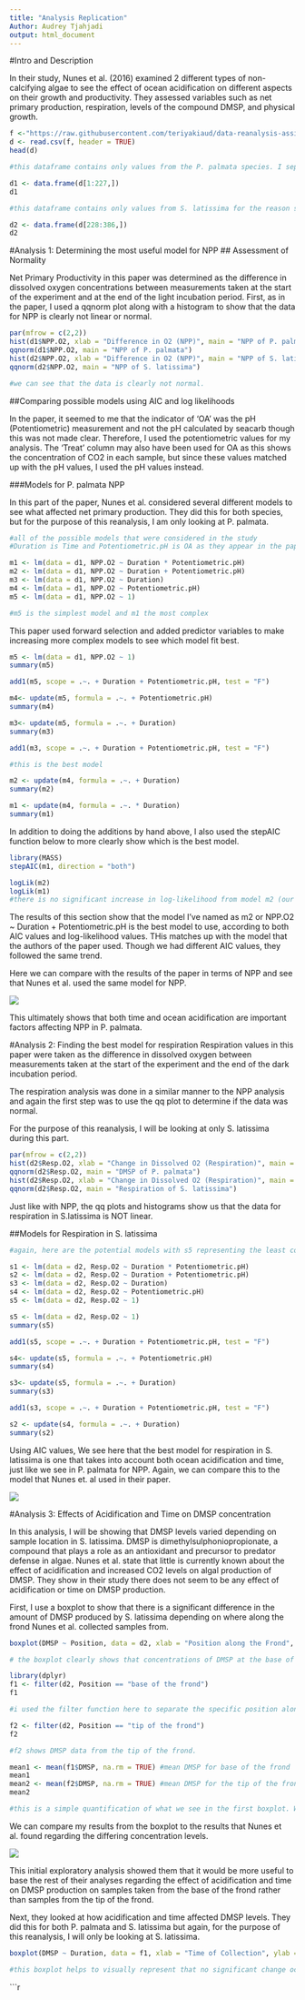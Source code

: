 ```yaml
---
title: "Analysis Replication"
Author: Audrey Tjahjadi
output: html_document
---
```

#Intro and Description

In their study, Nunes et al. (2016) examined 2 different types of non-calcifying algae to see the effect of ocean acidification on different aspects on their growth and productivity. They assessed variables such as net primary production, respiration, levels of the compound DMSP, and physical growth. 

```r
f <-"https://raw.githubusercontent.com/teriyakiaud/data-reanalysis-assignment/master/Nunes_2015(1).csv"
d <- read.csv(f, header = TRUE)
head(d)
```

```r
#this dataframe contains only values from the P. palmata species. I separated them because the paper states that each experiment and analysis for the 2 species was done separately.  

d1 <- data.frame(d[1:227,])
d1
```
```r
#this dataframe contains only values from S. latissima for the reason stated above.

d2 <- data.frame(d[228:386,])
d2
```

#Analysis 1: Determining the most useful model for NPP
## Assessment of Normality

Net Primary Productivity in this paper was determined as the difference in dissolved oxygen concentrations between measurements taken at the start of the experiment and at the end of the light incubation period.
First, as in the paper, I used a qqnorm plot along with a histogram to show that the data for NPP is clearly not linear or normal.  

```r
par(mfrow = c(2,2))
hist(d1$NPP.O2, xlab = "Difference in O2 (NPP)", main = "NPP of P. palmata")
qqnorm(d1$NPP.O2, main = "NPP of P. palmata")
hist(d2$NPP.O2, xlab = "Difference in O2 (NPP)", main = "NPP of S. latissima")
qqnorm(d2$NPP.O2, main = "NPP of S. latissima")

#we can see that the data is clearly not normal. 
```

##Comparing possible models using AIC and log likelihoods

In the paper, it seemed to me that the indicator of 'OA' was the pH (Potentiometric) measurement and not the pH calculated by seacarb though this was not made clear. Therefore, I used the potentiometric values for my analysis. The 'Treat' column may also have been used for OA as this shows the concentration of CO2 in each sample, but since these values matched up with the pH values, I used the pH values instead. 

###Models for P. palmata NPP

In this part of the paper, Nunes et al. considered several different models to see what affected net primary production. They did this for both species, but for the purpose of this reanalysis, I am only looking at P. palmata. 

```r
#all of the possible models that were considered in the study 
#Duration is Time and Potentiometric.pH is OA as they appear in the paper.

m1 <- lm(data = d1, NPP.O2 ~ Duration * Potentiometric.pH)
m2 <- lm(data = d1, NPP.O2 ~ Duration + Potentiometric.pH)
m3 <- lm(data = d1, NPP.O2 ~ Duration)
m4 <- lm(data = d1, NPP.O2 ~ Potentiometric.pH)
m5 <- lm(data = d1, NPP.O2 ~ 1)

#m5 is the simplest model and m1 the most complex
```

This paper used forward selection and added predictor variables to make increasing more complex models to see which model fit best. 

```r
m5 <- lm(data = d1, NPP.O2 ~ 1)
summary(m5)
```
```r
add1(m5, scope = .~. + Duration + Potentiometric.pH, test = "F")
```
```r
m4<- update(m5, formula = .~. + Potentiometric.pH)
summary(m4)
```
```r
m3<- update(m5, formula = .~. + Duration)
summary(m3)
```

```r
add1(m3, scope = .~. + Duration + Potentiometric.pH, test = "F")

#this is the best model
```
```r
m2 <- update(m4, formula = .~. + Duration)
summary(m2)
```
```r
m1 <- update(m4, formula = .~. * Duration)
summary(m1)
```
In addition to doing the additions by hand above, I also used the stepAIC function below to more clearly show which is the best model. 

```r
library(MASS)
stepAIC(m1, direction = "both")
```
```r
logLik(m2)
logLik(m1)
#there is no significant increase in log-likelihood from model m2 (our best model) to m1 (the most complex)
```
The results of this section show that the model I've named as m2 or NPP.O2 ~ Duration + Potentiometric.pH is the best model to use, according to both AIC values and log-likelihood values. THis matches up with the model that the authors of the paper used. Though we had different AIC values, they followed the same trend. 

Here we can compare with the results of the paper in terms of NPP and see that Nunes et al. used the same model for NPP. 

![](https://raw.githubusercontent.com/teriyakiaud/data-reanalysis-assignment/master/nunes.PNG)

This ultimately shows that both time and ocean acidification are important factors affecting NPP in P. palmata. 

#Analysis 2: Finding the best model for respiration
Respiration values in this paper were taken as the difference in dissolved oxygen between measurements taken at the start of the experiment and the end of the dark incubation period. 

The respiration analysis was done in a similar manner to the NPP analysis and again the first step was to use the qq plot to determine if the data was normal. 

For the purpose of this reanalysis, I will be looking at only S. latissima during this part. 

```r
par(mfrow = c(2,2))
hist(d2$Resp.O2, xlab = "Change in Dissolved O2 (Respiration)", main = "Respiration of P. palmata")
qqnorm(d2$Resp.O2, main = "DMSP of P. palmata")
hist(d2$Resp.O2, xlab = "Change in Dissolved O2 (Respiration)", main = "Respiration of S. latissima")
qqnorm(d2$Resp.O2, main = "Respiration of S. latissima")
```

Just like with NPP, the qq plots and histograms show us that the data for respiration in S.latissima is NOT linear. 

##Models for Respiration in S. latissima

```r
#again, here are the potential models with s5 representing the least complex and s1 the most complex.

s1 <- lm(data = d2, Resp.O2 ~ Duration * Potentiometric.pH)
s2 <- lm(data = d2, Resp.O2 ~ Duration + Potentiometric.pH)
s3 <- lm(data = d2, Resp.O2 ~ Duration)
s4 <- lm(data = d2, Resp.O2 ~ Potentiometric.pH)
s5 <- lm(data = d2, Resp.O2 ~ 1)
```
```r
s5 <- lm(data = d2, Resp.O2 ~ 1)
summary(s5)
```
```r
add1(s5, scope = .~. + Duration + Potentiometric.pH, test = "F")
```
```r
s4<- update(s5, formula = .~. + Potentiometric.pH)
summary(s4)
```
```r
s3<- update(s5, formula = .~. + Duration)
summary(s3)
```
```r
add1(s3, scope = .~. + Duration + Potentiometric.pH, test = "F")

```
```r
s2 <- update(s4, formula = .~. + Duration)
summary(s2)
```
Using AIC values, We see here that the best model for respiration in S. latissima is one that takes into account both ocean acidification and time, just like we see in P. palmata for NPP. Again, we can compare this to the model that Nunes et. al used in their paper. 

![](https://raw.githubusercontent.com/teriyakiaud/data-reanalysis-assignment/master/nunes.PNG)

#Analysis 3: Effects of Acidification and Time on DMSP concentration

In this analysis, I will be showing that DMSP levels varied depending on sample location in S. latissima. DMSP is dimethylsulphoniopropionate, a compound that plays a role as an antioxidant and precursor to predator defense in algae. Nunes et al. state that little is currently known about the effect of acidification and increased CO2 levels on algal production of DMSP. They show in their study there does not seem to be any effect of acidification or time on DMSP production. 

First, I use a boxplot to show that there is a significant difference in the amount of DMSP produced by S. latissima depending on where along the frond Nunes et al. collected samples from. 
```r
boxplot(DMSP ~ Position, data = d2, xlab = "Position along the Frond", ylab = "DMSP Concentration (μg g-1)", main = "Difference in DMSP Concentration based on Location")

# the boxplot clearly shows that concentrations of DMSP at the base of the frond are much greater than at the tip of the frond. 
```

```r
library(dplyr)
f1 <- filter(d2, Position == "base of the frond")
f1

#i used the filter function here to separate the specific position along the frond that Nunes et al. collected DMSP data from. f1 shows data from the base of the frond.
```

```r
f2 <- filter(d2, Position == "tip of the frond")
f2

#f2 shows DMSP data from the tip of the frond. 
```

```r
mean1 <- mean(f1$DMSP, na.rm = TRUE) #mean DMSP for base of the frond
mean1
mean2 <- mean(f2$DMSP, na.rm = TRUE) #mean DMSP for the tip of the frond
mean2

#this is a simple quantification of what we see in the first boxplot. We can see that the mean DMSP concentration for the base of the frond is much greater than for the tip of the frond. 
```
We can compare my results from the boxplot to the results that Nunes et al. found regarding the differing concentration levels. 

![](https://raw.githubusercontent.com/teriyakiaud/data-reanalysis-assignment/master/fig%203.PNG)

This initial exploratory analysis showed them that it would be more useful to base the rest of their analyses regarding the effect of acidification and time on DMSP production on samples taken from the base of the frond rather than samples from the tip of the frond. 

Next, they looked at how acidification and time affected DMSP levels. They did this for both P. palmata and S. latissima but again, for the purpose of this reanalysis, I will only be looking at S. latissima. 
```r
boxplot(DMSP ~ Duration, data = f1, xlab = "Time of Collection", ylab = "DMSP Levels", main = "DMSP levels at Base of Frond")

#this boxplot helps to visually represent that no significant change occured between the DMSP levels collected at time 0 to time 4 (4 weeks after).
```
```r

